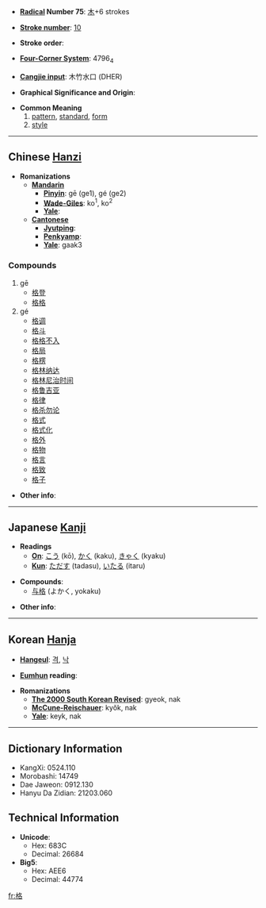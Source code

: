 * '''[[Wiktionary:Chinese radical index| Radical]] Number 75''': [[Wiktionary:Chinese radical index 木|木]]+6 strokes

* '''[[Wiktionary:Chinese total strokes index|Stroke number]]''': [[Wiktionary:Chinese total strokes index 10|10]]

* '''Stroke order''': 

* '''[[Wiktionary:Chinese four corner index|Four-Corner System]]''': 4796<sub>4</sub>

* '''[[Wiktionary:Chinese Cangjie index|Cangjie input]]''': 木竹水口 (DHER)

* '''Graphical Significance and Origin''': 

* '''Common Meaning'''
*# [[pattern]], [[standard]], [[form]]
*# [[style]]


----

== Chinese [[Hanzi]] ==

* '''Romanizations'''
** '''[[Mandarin]]'''
*** '''[[Pinyin]]''': gē (ge1), gé (ge2)
*** '''[[Wade-Giles]]''': ko<sup>1</sup>, ko<sup>2</sup>
*** '''[[Yale]]''': 
** '''[[Cantonese]]'''
*** '''[[Jyutping]]''':
*** '''[[Penkyamp]]''': 
*** '''[[Yale]]''': gaak3

===Compounds===
#gē
#*[[格登]]
#*[[格格]]
#gé
#*[[格调]]
#*[[格斗]]
#*[[格格不入]]
#*[[格局]]
#*[[格楞]]
#*[[格林纳达]]
#*[[格林尼治时间]]
#*[[格鲁吉亚]]
#*[[格律]]
#*[[格杀勿论]]
#*[[格式]]
#*[[格式化]]
#*[[格外]]
#*[[格物]]
#*[[格言]]
#*[[格致]]
#*[[格子]]

* '''Other info''': 

----

== Japanese [[Kanji]] ==

* '''Readings'''
** '''[[On]]''': [[こう]] (kō), [[かく]] (kaku), [[きゃく]] (kyaku)
** '''[[Kun]]''': [[ただす]] (tadasu), [[いたる]] (itaru)

* '''Compounds''':
**[[与格]] (よかく, yokaku)

* '''Other info''':  

----

== Korean [[Hanja]] ==

* '''[[Hangeul]]''': [[격]], [[낙]]

* '''[[Eumhun]] reading''': 

* '''Romanizations'''
** '''[[The 2000 South Korean Revised Romanization|The 2000 South Korean Revised]]''': gyeok, nak
** '''[[McCune-Reischauer]]''': kyŏk, nak
** '''[[Yale]]''': keyk, nak

----

== Dictionary Information ==

* KangXi: 0524.110
* Morobashi: 14749
* Dae Jaweon: 0912.130
* Hanyu Da Zidian: 21203.060

== Technical Information ==

* '''Unicode''':
** Hex: 683C
** Decimal: 26684
* '''Big5''':
** Hex: AEE6
** Decimal: 44774

[[fr:格]]